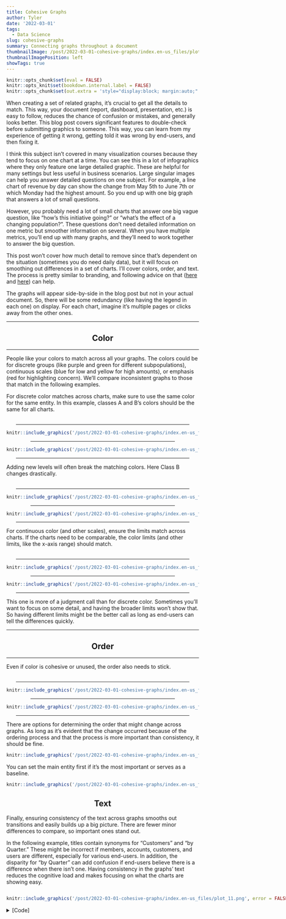 ```yaml
---
title: Cohesive Graphs
author: Tyler
date: '2022-03-01'
tags:
  - Data Science
slug: cohesive-graphs
summary: Connecting graphs throughout a document
thumbnailImage: /post/2022-03-01-cohesive-graphs/index.en-us_files/plot_12.png
thumbnailImagePosition: left
showTags: true
---
```


```r
knitr::opts_chunk$set(eval = FALSE)
knitr::opts_knit$set(bookdown.internal.label = FALSE)
knitr::opts_chunk$set(out.extra = 'style="display:block; margin:auto;"')  # center
```

When creating a set of related graphs, it's crucial to get all the details to match. This way, your document (report, dashboard, presentation, etc.) is easy to follow, reduces the chance of confusion or mistakes, and generally looks better. This blog post covers significant features to double-check before submitting graphics to someone. This way, you can learn from my experience of getting it wrong, getting told it was wrong by end-users, and then fixing it. 

I think this subject isn't covered in many visualization courses because they tend to focus on one chart at a time. You can see this in a lot of infographics where they only feature one large detailed graphic. These are helpful for many settings but less useful in business scenarios. Large singular images can help you answer detailed questions on one subject. For example, a line chart of revenue by day can show the change from May 5th to June 7th or which Monday had the highest amount. So you end up with one big graph that answers a lot of small questions. 

However, you probably need a lot of small charts that answer one big vague question, like "how's this initiative going?" or "what's the effect of a changing population?". These questions don't need detailed information on one metric but smoother information on several. When you have multiple metrics, you'll end up with many graphs, and they'll need to work together to answer the big question. 

This post won't cover how much detail to remove since that's dependent on the situation (sometimes you do need daily data), but it will focus on smoothing out differences in a set of charts. I'll cover colors, order, and text. The process is pretty similar to branding, and following advice on that ([here](https://drsimonj.svbtle.com/creating-corporate-colour-palettes-for-ggplot2){target="_blank"} and [here](https://michaeltoth.me/you-need-to-start-branding-your-graphs-heres-how-with-ggplot.html){target="_blank"}) can help.

The graphs will appear side-by-side in the blog post but not in your actual document. So, there will be some redundancy (like having the legend in each one) on display. For each chart, imagine it's multiple pages or clicks away from the other ones.

<hr>
<center><h2>Color</h2></center>
<hr>

People like your colors to match across all your graphs. The colors could be for discrete groups (like purple and green for different subpopulations), continuous scales (blue for low and yellow for high amounts), or emphasis (red for highlighting concern). We'll compare inconsistent graphs to those that match in the following examples.

For discrete color matches across charts, make sure to use the same color for the same entity. In this example, classes A and B's colors should be the same for all charts.

<br>
<hr style="width:90%; margin: auto;">
```r
knitr::include_graphics('/post/2022-03-01-cohesive-graphs/index.en-us_files/plot_1.png', error = FALSE)
```
<hr style="width:75%; margin: auto;">
```r
knitr::include_graphics('/post/2022-03-01-cohesive-graphs/index.en-us_files/plot_2.png', error = FALSE)
```
<hr style="width:90%; margin: auto;">

Adding new levels will often break the matching colors. Here Class B changes drastically.

<br>
<hr style="width:90%; margin: auto;">
```r
knitr::include_graphics('/post/2022-03-01-cohesive-graphs/index.en-us_files/plot_3.png', error = FALSE)
```
<hr style="width:75%; margin: auto;">
```r
knitr::include_graphics('/post/2022-03-01-cohesive-graphs/index.en-us_files/plot_4.png', error = FALSE)
```
<hr style="width:90%; margin: auto;">

For continuous color (and other scales), ensure the limits match across charts. If the charts need to be comparable, the color limits (and other limits, like the x-axis range) should match. 

<br>
<hr style="width:90%; margin: auto;">
```r
knitr::include_graphics('/post/2022-03-01-cohesive-graphs/index.en-us_files/plot_5.png', error = FALSE)
```
<hr style="width:75%; margin: auto;">
```r
knitr::include_graphics('/post/2022-03-01-cohesive-graphs/index.en-us_files/plot_6.png', error = FALSE)
```
<hr style="width:90%; margin: auto;">

This one is more of a judgment call than for discrete color. Sometimes you'll want to focus on some detail, and having the broader limits won't show that. So having different limits might be the better call as long as end-users can tell the differences quickly.

<hr>
<center><h2>Order</h2></center>
<hr>
Even if color is cohesive or unused, the order also needs to stick.

<br>
<hr style="width:90%; margin: auto;">
```r
knitr::include_graphics('/post/2022-03-01-cohesive-graphs/index.en-us_files/plot_7.png', error = FALSE)
```
<hr style="width:75%; margin: auto;">
```r
knitr::include_graphics('/post/2022-03-01-cohesive-graphs/index.en-us_files/plot_8.png', error = FALSE)
```
<hr style="width:90%; margin: auto;">

There are options for determining the order that might change across graphs. As long as it's evident that the change occurred because of the ordering process and that the process is more important than consistency, it should be fine.

```r
knitr::include_graphics('/post/2022-03-01-cohesive-graphs/index.en-us_files/plot_9.png', error = FALSE)
```

You can set the main entity first if it's the most important or serves as a baseline.

```r
knitr::include_graphics('/post/2022-03-01-cohesive-graphs/index.en-us_files/plot_10.png', error = FALSE)
```

<center><h2>Text</h2></center>
Finally, ensuring consistency of the text across graphs smooths out transitions and easily builds up a big picture. There are fewer minor differences to compare, so important ones stand out.

In the following example, titles contain synonyms for "Customers" and "by Quarter." These might be incorrect if members, accounts, customers, and users are different, especially for various end-users. In addition, the disparity for "by Quarter" can add confusion if end-users believe there is a difference when there isn't one. Having consistency in the graphs' text reduces the cognitive load and makes focusing on what the charts are showing easy.

:::: {style="display: grid; grid-template-columns: 1fr 1fr; align-items: center; justify-items: center; grid-column-gap: 10px;"}
::: {}
```r
knitr::include_graphics('/post/2022-03-01-cohesive-graphs/index.en-us_files/plot_11.png', error = FALSE)
```
:::
::: {}
```r
knitr::include_graphics('/post/2022-03-01-cohesive-graphs/index.en-us_files/plot_12.png', error = FALSE)
```
:::
::::

<details>
  <summary>[Code]</summary>
```r
library(tidyverse)
library(patchwork)

## Colors

# Color schemes
df <- data.frame(Class = c("A", "B"),
                 Value = c(56, 87))

plot_1 <- ggplot(data = df,
                 aes(Class, Value, fill = Class)) +
  geom_bar(stat = "identity") +
  scale_fill_brewer(palette = "Dark2") +
  labs(title = "Bad Plot 1") +
  theme_linedraw() +
  theme(text = element_text(size = 7))

df_next <- data.frame(Class = c("A", "B"),
                      Value = c(36, 78))

plot_2 <- ggplot(data = df_next,
                 aes(Class, Value, fill = Class)) +
  geom_bar(stat = "identity") +
  ylab("Other Value") +
  labs(title = "Bad Plot 2",
       subtitle = "The colors are inconsistent.") +
  theme_linedraw() +
  theme(text = element_text(size = 7))

plot_1 + plot_spacer() + plot_2 + plot_layout(widths = c(4, 1, 4))

ggsave("plot_1.png",
       width = 5,
       height = 2.5)

df <- data.frame(Class = c("A", "B"),
                 Value = c(56, 87))

plot_1 <- ggplot(data = df,
                 aes(Class, Value, fill = Class)) +
  geom_bar(stat = "identity") +
  scale_fill_brewer(palette = "Dark2") +
  labs(title = "Good Plot 1") +
  theme_linedraw() +
  theme(text = element_text(size = 7))

df_next <- data.frame(Class = c("A", "B"),
                      Value = c(36, 78))

plot_2 <- ggplot(data = df_next,
                 aes(Class, Value, fill = Class)) +
  geom_bar(stat = "identity") +
  scale_fill_brewer(palette = "Dark2") +
  ylab("Other Value") +
  labs(title = "Good Plot 2",
       subtitle = "The colors match across charts.") +
  theme_linedraw() +
  theme(text = element_text(size = 7))

plot_1 + plot_spacer() + plot_2 + plot_layout(widths = c(4, 1, 4))

ggsave("plot_2.png",
       width = 5,
       height = 2.5)

# Adding new level
df <- data.frame(Class = c("A", "B"),
                 Value = c(56, 87))

plot_1 <- ggplot(data = df,
       aes(Class, Value, fill = Class)) +
  geom_bar(stat = "identity") +
  labs(title = "Bad Plot 1") +
  theme_linedraw() +
  theme(text = element_text(size = 7))

df_next <- data.frame(Class = c("A", "B", "C", "D"),
                 Value = c(36, 78, 65, 45))

plot_2 <- ggplot(data = df_next,
       aes(Class, Value, fill = Class)) +
  geom_bar(stat = "identity") +
  ylab("Other Value") +
  labs(title = "Bad Plot 2",
       subtitle = "The colors change when adding classes.") +
  theme_linedraw() +
  theme(text = element_text(size = 7))

plot_1 + plot_spacer() + plot_2 + plot_layout(widths = c(4, 1, 4))

ggsave("plot_3.png",
       width = 5,
       height = 2.5)

df <- data.frame(Class = c("A", "B"),
                 Value = c(56, 87))

plot_1 <- ggplot(data = df,
                 aes(Class, Value, fill = Class)) +
  geom_bar(stat = "identity") +
  scale_fill_brewer(palette = "Dark2") +
  labs(title = "Good Plot 1") +
  theme_linedraw() +
  theme(text = element_text(size = 7))

df_next <- data.frame(Class = c("A", "B", "C", "D"),
                      Value = c(36, 78, 65, 45))

plot_2 <- ggplot(data = df_next,
                 aes(Class, Value, fill = Class)) +
  geom_bar(stat = "identity") +
  scale_fill_brewer(palette = "Dark2") +
  ylab("Other Value") +
  labs(title = "Good Plot 2",
       subtitle = "The colors stay constant.") +
  theme_linedraw() +
  theme(text = element_text(size = 7))

plot_1 + plot_spacer() + plot_2 + plot_layout(widths = c(4, 1, 4))

ggsave("plot_4.png",
       width = 5,
       height = 2.5)

# increasing/decreasing scales across graphs
set.seed(1)
df <- data.frame(x = runif(25, 0, 1)) %>%
  mutate(y = x^2 + runif(25, 0, .01),
         color = x^2 + runif(25, 0, .01))

plot_1 <- ggplot(data = df,
       aes(x, y, color = color)) +
  geom_point() +
  labs(title = "Bad Plot 1") +
  theme_linedraw() +
  theme(text = element_text(size = 7))

df_next <- data.frame(x = runif(5, 1, 1.5)) %>%
  mutate(y = x^2 + runif(5, 0, .01),
         color = x^2 + runif(5, 0, .01)) %>%
  rbind(df)

plot_2 <- ggplot(data = df_next,
                 aes(x, y, color = color)) +
  geom_point() +
  labs(title = "Bad Plot 2",
       subtitle = "The scales change across charts.") +
  theme_linedraw() +
  theme(text = element_text(size = 7))

plot_1 + plot_spacer() + plot_2 + plot_layout(widths = c(4, 1, 4))

ggsave("plot_5.png",
       width = 5,
       height = 2.5)

df <- data.frame(x = runif(25, 0, 1)) %>%
  mutate(y = x^2 + runif(25, 0, .01),
         color = x^2 + runif(25, 0, .01))

plot_1 <- ggplot(data = df,
                 aes(x, y, color = color)) +
  geom_point() + 
  scale_x_continuous(limits = c(0, 1.5)) +
  scale_y_continuous(limits = c(0, 2)) +
  scale_color_continuous(limits = c(0, 2)) +
  labs(title = "Good Plot 1") +
  theme_linedraw() +
  theme(text = element_text(size = 7))

df_next <- data.frame(x = runif(5, 1, 1.5)) %>%
  mutate(y = x^2 + runif(5, 0, .01),
         color = x^2 + runif(5, 0, .01)) %>%
  rbind(df)

plot_2 <- ggplot(data = df_next,
                 aes(x, y, color = color)) +
  geom_point() + 
  scale_x_continuous(limits = c(0, 1.5)) +
  scale_y_continuous(limits = c(0, 2)) +
  scale_color_continuous(limits = c(0, 2)) +
  labs(title = "Good Plot 2",
       subtitle = "The scales match between charts.") +
  theme_linedraw() +
  theme(text = element_text(size = 7))

plot_1 + plot_spacer() + plot_2 + plot_layout(widths = c(4, 1, 4))

ggsave("plot_6.png",
       width = 5,
       height = 2.5)

## Category Order
# same order across graphs
df <- data.frame(Class = c("A", "B"),
                 Value = c(56, 87))

plot_1 <- ggplot(data = df,
                 aes(Class, Value)) +
  geom_bar(stat = "identity") +
  labs(title = "Bad Plot 1") +
  theme_linedraw() +
  theme(text = element_text(size = 7))

df_next <- data.frame(Class = c("A", "B"),
                      Value = c(36, 78)) %>%
  mutate(Class = factor(Class, levels = c("B", "A")))

plot_2 <- ggplot(data = df_next,
                 aes(Class, Value)) +
  geom_bar(stat = "identity") +
  ylab("Other Value") +
  labs(title = "Bad Plot 2",
       subtitle = "The class ordering changes.") +
  theme_linedraw() +
  theme(text = element_text(size = 7))

plot_1 + plot_spacer() + plot_2 + plot_layout(widths = c(4, 1, 4))

ggsave("plot_7.png",
       width = 5,
       height = 2.5)

df <- data.frame(Class = c("A", "B"),
                 Value = c(56, 87))

plot_1 <- ggplot(data = df,
                 aes(Class, Value)) +
  geom_bar(stat = "identity") +
  labs(title = "Good Plot 1") +
  theme_linedraw() +
  theme(text = element_text(size = 7))

df_next <- data.frame(Class = c("A", "B"),
                      Value = c(36, 78))

plot_2 <- ggplot(data = df_next,
                 aes(Class, Value)) +
  geom_bar(stat = "identity") +
  ylab("Other Value") +
  labs(title = "Good Plot 2",
       subtitle = "The ordering is constant") +
  theme_linedraw() +
  theme(text = element_text(size = 7))

plot_1 + plot_spacer() + plot_2 + plot_layout(widths = c(4, 1, 4))

ggsave("plot_8.png",
       width = 5,
       height = 2.5)

# Numeric (Values) vs Alphabet vs Importance
df <- data.frame(Class = c("A", "B", "C", "D"),
                      Value = c(36, 78, 65, 45))

plot_1 <- ggplot(data = df,
                 aes(Class, Value, fill = Class)) +
  geom_bar(stat = "identity") +
  scale_fill_brewer(palette = "Dark2") +
  labs(title = "Alphabetical") +
  theme_linedraw() +
  theme(text = element_text(size = 7))

df <- df %>%
  mutate(Class = fct_reorder(Class, Value, .desc = TRUE))

plot_2 <- ggplot(data = df,
                 aes(Class, Value, fill = Class)) +
  geom_bar(stat = "identity") +
  scale_fill_brewer(palette = "Dark2") +
  labs(title = "Numerical") +
  theme_linedraw() +
  theme(text = element_text(size = 7))

plot_1 + plot_spacer() + plot_2 + plot_layout(widths = c(4, 1, 4))

ggsave("plot_9.png",
       width = 5,
       height = 2.5)

df <- df %>%
  mutate(Class = factor(Class, c("A", "B", "C", "D"))) %>%
  mutate(Class = relevel(Class, "C"))

plot_1 <- ggplot(data = df,
                 aes(Class, Value, fill = Class)) +
  geom_bar(stat = "identity") +
  scale_fill_brewer(palette = "Dark2") +
  labs(title = "C is on the left",
       subtitle = "Then alphabetical") +
  theme_linedraw() +
  theme(text = element_text(size = 7))

df <- df %>%
  mutate(Class = fct_reorder(Class, Value, .desc = TRUE)) %>%
  mutate(Class = relevel(Class, "C"))

plot_2 <- ggplot(data = df,
                 aes(Class, Value, fill = Class)) +
  geom_bar(stat = "identity") +
  scale_fill_brewer(palette = "Dark2") +
  labs(title = "C is on the left",
       subtitle = "Then numerical") +
  theme_linedraw() +
  theme(text = element_text(size = 7))

plot_1 + plot_spacer() + plot_2 + plot_layout(widths = c(4, 1, 4))

ggsave("plot_10.png",
       width = 5,
       height = 2.5)

## Text
df <- data.frame(Quarter = c(1, 2, 3, 4),
                 New = c(2000, 1000, 1500, 3000),
                 Left = c(1000, 1500, 500, 1250),
                 Stayed = c(50000, 45000, 57000, 54000)) %>%
  mutate(Total = Stayed + New - Left)

plot_1 <- ggplot(data = df,
       aes(Quarter, Total)) +
  geom_line() +
  expand_limits(y = 0) +
  labs(title = "Members by Quarter") +
  ylab("Members") +
  theme_linedraw() +
  theme(text = element_text(size = 7))

plot_2 <- ggplot(data = df,
                 aes(Quarter, New)) +
  geom_line() +
  expand_limits(y = 0) +
  labs(title = "New Accounts Over Time") +
  ylab("New Accounts") +
  theme_linedraw() +
  theme(text = element_text(size = 7))

plot_3 <- ggplot(data = df,
                 aes(Quarter, Left)) +
  geom_line() +
  expand_limits(y = 0) +
  labs(title = "Customer Attrition Trend") +
  ylab("Customers") +
  theme_linedraw() +
  theme(text = element_text(size = 7))

plot_4 <- ggplot(data = df,
                 aes(Quarter, Stayed)) +
  geom_line() +
  expand_limits(y = 0) +
  labs(title = "Retained Users") +
  ylab("Users") +
  theme_linedraw() +
  theme(text = element_text(size = 7))

(plot_1 + plot_2) / (plot_3 + plot_4) +
  plot_annotation(title = "Bad Plots",
                  subtitle = "")

ggsave("plot_11.png",
       width = 5,
       height = 5)

plot_1 <- ggplot(data = df,
                 aes(Quarter, Total)) +
  geom_line() +
  expand_limits(y = 0) +
  labs(title = "Customers by Quarter") +
  ylab("Customers") +
  theme_linedraw() +
  theme(text = element_text(size = 7))

plot_2 <- ggplot(data = df,
                 aes(Quarter, New)) +
  geom_line() +
  expand_limits(y = 0) +
  labs(title = "New Customers by Quarter") +
  ylab("New Customers") +
  theme_linedraw() +
  theme(text = element_text(size = 7))

plot_3 <- ggplot(data = df,
                 aes(Quarter, Left)) +
  geom_line() +
  expand_limits(y = 0) +
  labs(title = "Customer Attrition by Quarter") +
  ylab("Customers Lost") +
  theme_linedraw() +
  theme(text = element_text(size = 7))

plot_4 <- ggplot(data = df,
                 aes(Quarter, Stayed)) +
  geom_line() +
  expand_limits(y = 0) +
  labs(title = "Retained Customers by Quarter") +
  ylab("Customers Retained") +
  theme_linedraw() +
  theme(text = element_text(size = 7))

(plot_1 + plot_2) / (plot_3 + plot_4) +
  plot_annotation(title = "Good Plots",
                  subtitle = "The plot text matches.")

ggsave("plot_12.png",
       width = 5,
       height = 5)
```  
</details>